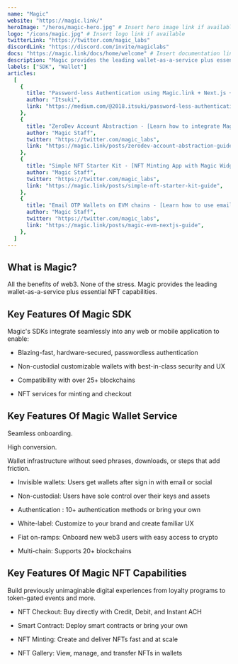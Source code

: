 ```yaml
---
name: "Magic"
website: "https://magic.link/"
heroImage: "/heros/magic-hero.jpg" # Insert hero image link if available
logo: "/icons/magic.jpg" # Insert logo link if available
twitterLink: "https://twitter.com/magic_labs"
discordLink: "https://discord.com/invite/magiclabs"
docs: "https://magic.link/docs/home/welcome" # Insert documentation link if available
description: "Magic provides the leading wallet-as-a-service plus essential NFT capabilities."
labels: ["SDK", "Wallet"]
articles:
  [
    {
      title: "Password-less Authentication using Magic.link + Next.js + Typescript",
      author: "Itsuki",
      link: "https://medium.com/@2018.itsuki/password-less-authentication-using-magic-link-next-js-typescript-ebb2176a8592",
    },
    {
      title: "ZeroDev Account Abstraction - [Learn how to integrate Magic with ZeroDev Account Abstraction]",
      author: "Magic Staff",
      twitter: "https://twitter.com/magic_labs",
      link: "https://magic.link/posts/zerodev-account-abstraction-guide",
    },
    {
      title: "Simple NFT Starter Kit - [NFT Minting App with Magic Widgets]",
      author: "Magic Staff",
      twitter: "https://twitter.com/magic_labs",
      link: "https://magic.link/posts/simple-nft-starter-kit-guide",
    },
    {
      title: "Email OTP Wallets on EVM chains - [Learn how to use email to create EVM wallets with Magic and Next.js]",
      author: "Magic Staff",
      twitter: "https://twitter.com/magic_labs",
      link: "https://magic.link/posts/magic-evm-nextjs-guide",
    },
  ]
---
```


## What is Magic?

All the benefits of web3. None of the stress. Magic provides the leading wallet-as-a-service plus essential NFT capabilities.

## Key Features Of Magic SDK

Magic's SDKs integrate seamlessly into any web or mobile application to enable:

- Blazing-fast, hardware-secured, passwordless authentication

- Non-custodial customizable wallets with best-in-class security and UX

- Compatibility with over 25+ blockchains

- NFT services for minting and checkout

## Key Features Of Magic Wallet Service

Seamless onboarding.

High conversion.

Wallet infrastructure without seed phrases, downloads, or steps that add friction.

- Invisible wallets: Users get wallets after sign in with email or social

- Non-custodial: Users have sole control over their keys and assets

- Authentication : 10+ authentication methods or bring your own

- White-label: Customize to your brand and create familiar UX

- Fiat on-ramps: Onboard new web3 users with easy access to crypto

- Multi-chain: Supports 20+ blockchains

## Key Features Of Magic NFT Capabilities

Build previously unimaginable digital experiences from loyalty programs to token-gated events and more.

- NFT Checkout: Buy directly with Credit, Debit, and Instant ACH

- Smart Contract: Deploy smart contracts or bring your own

- NFT Minting: Create and deliver NFTs fast and at scale

- NFT Gallery: View, manage, and transfer NFTs in wallets
